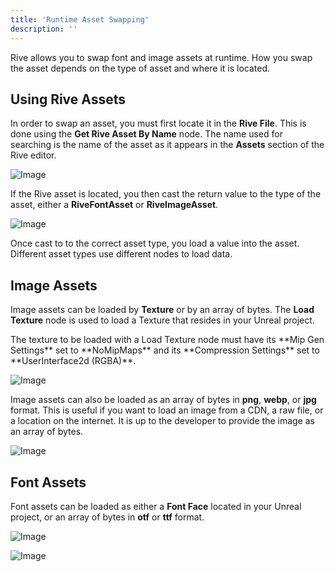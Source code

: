 ```yaml
---
title: 'Runtime Asset Swapping'
description: ''
---
```


Rive allows you to swap font and image assets at runtime. How you swap the asset depends on the type of asset and where it is located.

## Using Rive Assets 

In order to swap an asset, you must first locate it in the **Rive File**. This is done using the **Get Rive Asset By Name** node. The name used for searching is the name of the asset as it appears in the **Assets** section of the Rive editor.

![Image](https://ucarecdn.com/f4355191-ddf4-4356-b65c-b9858c4a45dd/)

If the Rive asset is located, you then cast the return value to the type of the asset, either a **RiveFontAsset** or **RiveImageAsset**.

![Image](https://ucarecdn.com/caf69759-f4f5-4b0d-9300-09107e7dfd9f/)

Once cast to to the correct asset type, you load a value into the asset. Different asset types use different nodes to load data.

## Image Assets

Image assets can be loaded by **Texture** or by an array of bytes. The **Load Texture** node is used to load a Texture that resides in your Unreal project.

<Note>
 The texture to be loaded with a Load Texture node must have its **Mip Gen Settings** set to **NoMipMaps** and its **Compression Settings** set to **UserInterface2d (RGBA)**.
</Note>

![Image](https://ucarecdn.com/767f43eb-06c8-4d27-a144-f5fab0db13b8/)

Image assets can also be loaded as an array of bytes in **png**, **webp**, or **jpg** format. This is useful if you want to load an image from a CDN, a raw file, or a location on the internet. It is up to the developer to provide the image as an array of bytes.

![Image](https://ucarecdn.com/2f6b73ef-9781-416b-b2ab-870466fa04e1/)

## Font Assets 

Font assets can be loaded as either a **Font Face** located in your Unreal project, or an array of bytes in **otf** or **ttf** format.

![Image](https://ucarecdn.com/93be7fe7-16cc-416c-aa75-0aafd94fb9e5/)

![Image](https://ucarecdn.com/6ae7cc1e-6e8f-41eb-929e-0dde60b62868/)